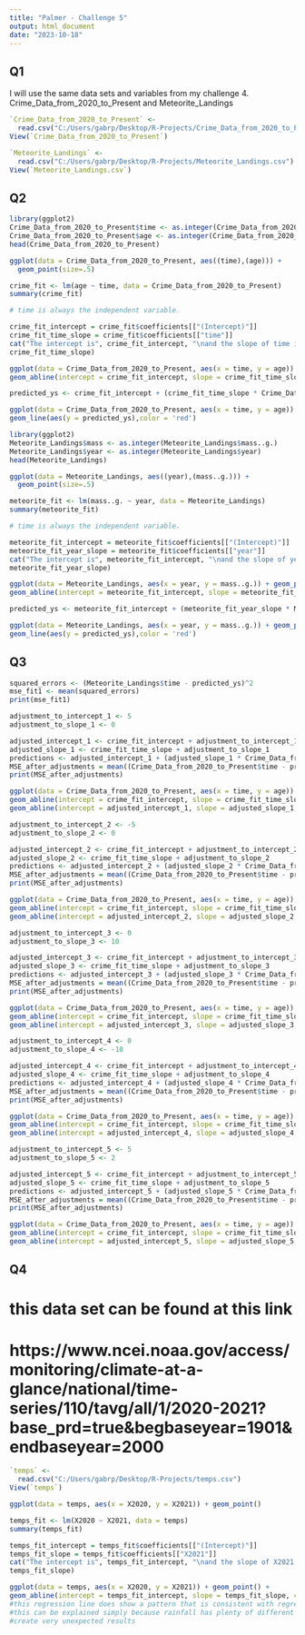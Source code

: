 ```yaml
---
title: "Palmer - Challenge 5"
output: html_document
date: "2023-10-18"
---
```


 
## Q1

I will use the same data sets and variables from my challenge 4. 
Crime_Data_from_2020_to_Present and Meteorite_Landings


```r
`Crime_Data_from_2020_to_Present` <- 
  read.csv("C:/Users/gabrp/Desktop/R-Projects/Crime_Data_from_2020_to_Present.csv")
View(`Crime_Data_from_2020_to_Present`)
```

```r
`Meteorite_Landings` <- 
  read.csv("C:/Users/gabrp/Desktop/R-Projects/Meteorite_Landings.csv")
View(`Meteorite_Landings.csv`)
```

## Q2

```r
library(ggplot2)
Crime_Data_from_2020_to_Present$time <- as.integer(Crime_Data_from_2020_to_Present$TIME.OCC)
Crime_Data_from_2020_to_Present$age <- as.integer(Crime_Data_from_2020_to_Present$Vict.Age)
head(Crime_Data_from_2020_to_Present)
```

```r
ggplot(data = Crime_Data_from_2020_to_Present, aes((time),(age))) + 
  geom_point(size=.5)
```

```r
crime_fit <- lm(age ~ time, data = Crime_Data_from_2020_to_Present)
summary(crime_fit)

# time is always the independent variable.
```

```r
crime_fit_intercept = crime_fit$coefficients[["(Intercept)"]]
crime_fit_time_slope = crime_fit$coefficients[["time"]]
cat("The intercept is", crime_fit_intercept, "\nand the slope of time is",
crime_fit_time_slope)
```

```r
ggplot(data = Crime_Data_from_2020_to_Present, aes(x = time, y = age)) + geom_point(size=.5) +
geom_abline(intercept = crime_fit_intercept, slope = crime_fit_time_slope, color = 'red')
```

```r
predicted_ys <- crime_fit_intercept + (crime_fit_time_slope * Crime_Data_from_2020_to_Present$time)
```

```r
ggplot(data = Crime_Data_from_2020_to_Present, aes(x = time, y = age)) + geom_point(size=.5) +
geom_line(aes(y = predicted_ys),color = 'red')
```



```r
library(ggplot2)
Meteorite_Landings$mass <- as.integer(Meteorite_Landings$mass..g.)
Meteorite_Landings$year <- as.integer(Meteorite_Landings$year)
head(Meteorite_Landings)
```

```r
ggplot(data = Meteorite_Landings, aes((year),(mass..g.))) + 
  geom_point(size=.5)
```

```r
meteorite_fit <- lm(mass..g. ~ year, data = Meteorite_Landings)
summary(meteorite_fit)

# time is always the independent variable.
```

```r
meteorite_fit_intercept = meteorite_fit$coefficients[["(Intercept)"]]
meteorite_fit_year_slope = meteorite_fit$coefficients[["year"]]
cat("The intercept is", meteorite_fit_intercept, "\nand the slope of year is",
meteorite_fit_year_slope)
```

```r
ggplot(data = Meteorite_Landings, aes(x = year, y = mass..g.)) + geom_point(size=.5) +
geom_abline(intercept = meteorite_fit_intercept, slope = meteorite_fit_year_slope, color = 'red')
```

```r
predicted_ys <- meteorite_fit_intercept + (meteorite_fit_year_slope * Meteorite_Landings$year)
```

```r
ggplot(data = Meteorite_Landings, aes(x = year, y = mass..g.)) + geom_point(size=.5) +
geom_line(aes(y = predicted_ys),color = 'red')
```

## Q3

```r
squared_errors <- (Meteorite_Landings$time - predicted_ys)^2
mse_fit1 <- mean(squared_errors)
print(mse_fit1)
```




```r
adjustment_to_intercept_1 <- 5
adjustment_to_slope_1 <- 0 

adjusted_intercept_1 <- crime_fit_intercept + adjustment_to_intercept_1
adjusted_slope_1 <- crime_fit_time_slope + adjustment_to_slope_1
predictions <- adjusted_intercept_1 + (adjusted_slope_1 * Crime_Data_from_2020_to_Present$time) 
MSE_after_adjustments = mean((Crime_Data_from_2020_to_Present$time - predictions)^2)
print(MSE_after_adjustments)
```

```r
ggplot(data = Crime_Data_from_2020_to_Present, aes(x = time, y = age)) + geom_point() +
geom_abline(intercept = crime_fit_intercept, slope = crime_fit_time_slope) +
geom_abline(intercept = adjusted_intercept_1, slope = adjusted_slope_1, color = "red", linetype = 2)
```




```r
adjustment_to_intercept_2 <- -5 
adjustment_to_slope_2 <- 0 

adjusted_intercept_2 <- crime_fit_intercept + adjustment_to_intercept_2
adjusted_slope_2 <- crime_fit_time_slope + adjustment_to_slope_2
predictions <- adjusted_intercept_2 + (adjusted_slope_2 * Crime_Data_from_2020_to_Present$time) 
MSE_after_adjustments = mean((Crime_Data_from_2020_to_Present$time - predictions)^2)
print(MSE_after_adjustments)
```

```r
ggplot(data = Crime_Data_from_2020_to_Present, aes(x = time, y = age)) + geom_point() +
geom_abline(intercept = crime_fit_intercept, slope = crime_fit_time_slope) +
geom_abline(intercept = adjusted_intercept_2, slope = adjusted_slope_2, color = "red", linetype = 2)
```




```r
adjustment_to_intercept_3 <- 0
adjustment_to_slope_3 <- 10

adjusted_intercept_3 <- crime_fit_intercept + adjustment_to_intercept_3
adjusted_slope_3 <- crime_fit_time_slope + adjustment_to_slope_3
predictions <- adjusted_intercept_3 + (adjusted_slope_3 * Crime_Data_from_2020_to_Present$time) 
MSE_after_adjustments = mean((Crime_Data_from_2020_to_Present$time - predictions)^2)
print(MSE_after_adjustments)
```

```r
ggplot(data = Crime_Data_from_2020_to_Present, aes(x = time, y = age)) + geom_point() +
geom_abline(intercept = crime_fit_intercept, slope = crime_fit_time_slope) +
geom_abline(intercept = adjusted_intercept_3, slope = adjusted_slope_3, color = "red", linetype = 2)
```




```r
adjustment_to_intercept_4 <- 0
adjustment_to_slope_4 <- -10

adjusted_intercept_4 <- crime_fit_intercept + adjustment_to_intercept_4
adjusted_slope_4 <- crime_fit_time_slope + adjustment_to_slope_4
predictions <- adjusted_intercept_4 + (adjusted_slope_4 * Crime_Data_from_2020_to_Present$time) 
MSE_after_adjustments = mean((Crime_Data_from_2020_to_Present$time - predictions)^2)
print(MSE_after_adjustments)
```

```r
ggplot(data = Crime_Data_from_2020_to_Present, aes(x = time, y = age)) + geom_point() +
geom_abline(intercept = crime_fit_intercept, slope = crime_fit_time_slope) +
geom_abline(intercept = adjusted_intercept_4, slope = adjusted_slope_4, color = "red", linetype = 2)
```




```r
adjustment_to_intercept_5 <- 5
adjustment_to_slope_5 <- 2

adjusted_intercept_5 <- crime_fit_intercept + adjustment_to_intercept_5
adjusted_slope_5 <- crime_fit_time_slope + adjustment_to_slope_5
predictions <- adjusted_intercept_5 + (adjusted_slope_5 * Crime_Data_from_2020_to_Present$time) 
MSE_after_adjustments = mean((Crime_Data_from_2020_to_Present$time - predictions)^2)
print(MSE_after_adjustments)
```

```r
ggplot(data = Crime_Data_from_2020_to_Present, aes(x = time, y = age)) + geom_point() +
geom_abline(intercept = crime_fit_intercept, slope = crime_fit_time_slope) +
geom_abline(intercept = adjusted_intercept_5, slope = adjusted_slope_5, color = "red", linetype = 2)
```

## Q4

# this data set can be found at this link
# https://www.ncei.noaa.gov/access/monitoring/climate-at-a-glance/national/time-series/110/tavg/all/1/2020-2021?base_prd=true&begbaseyear=1901&endbaseyear=2000

```r
`temps` <- 
  read.csv("C:/Users/gabrp/Desktop/R-Projects/temps.csv")
View(`temps`)
```

```r
ggplot(data = temps, aes(x = X2020, y = X2021)) + geom_point()
```

```r
temps_fit <- lm(X2020 ~ X2021, data = temps)
summary(temps_fit)
```

```r
temps_fit_intercept = temps_fit$coefficients[["(Intercept)"]]
temps_fit_slope = temps_fit$coefficients[["X2021"]]
cat("The intercept is", temps_fit_intercept, "\nand the slope of X2021 is",
temps_fit_slope)
```

```r
ggplot(data = temps, aes(x = X2020, y = X2021)) + geom_point() +
geom_abline(intercept = temps_fit_intercept, slope = temps_fit_slope, color = 'red') + geom_abline(intercept = 0, slope = 1, color = 'green')
#this regression line does show a pattern that is consistent with regression to the mean
#this can be explained simply because rainfall has plenty of different factors that go into it which can 
#create very unexpected results
```













